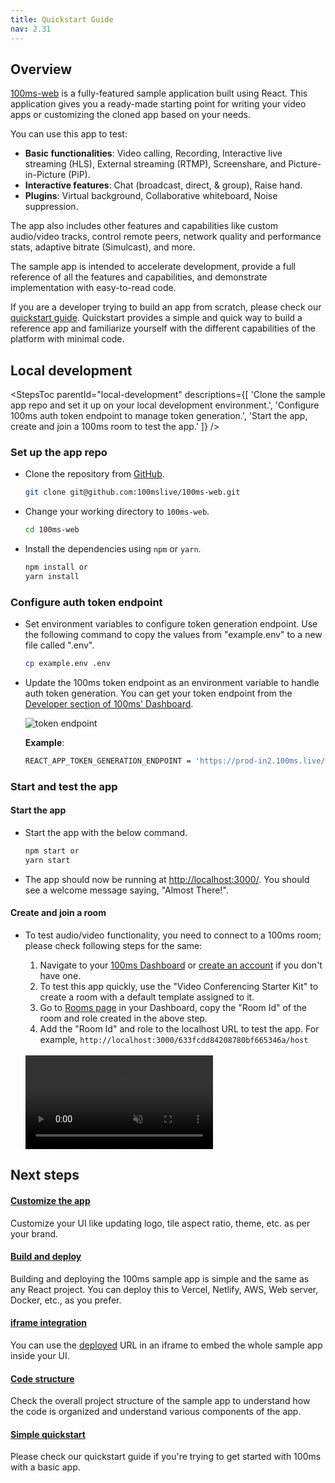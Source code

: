 ```yaml
---
title: Quickstart Guide
nav: 2.31
---
```


## Overview

[100ms-web](https://github.com/100mslive/100ms-web) is a fully-featured sample application built using React. This application gives you a ready-made starting point for writing your video apps or customizing the cloned app based on your needs.

You can use this app to test:

-   **Basic functionalities**: Video calling, Recording, Interactive live streaming (HLS), External streaming (RTMP), Screenshare, and Picture-in-Picture (PiP).
-   **Interactive features**: Chat (broadcast, direct, & group), Raise hand.
-   **Plugins**: Virtual background, Collaborative whiteboard, Noise suppression.

The app also includes other features and capabilities like custom audio/video tracks, control remote peers, network quality and performance stats, adaptive bitrate (Simulcast), and more.

The sample app is intended to accelerate development, provide a full reference of all the features and capabilities, and demonstrate implementation with easy-to-read code.

If you are a developer trying to build an app from scratch, please check our [quickstart guide](/javascript/v2/get-started/react-quickstart). Quickstart provides a simple and quick way to build a reference app and familiarize yourself with the different capabilities of the platform with minimal code.

## Local development

<StepsToc
    parentId="local-development"
    descriptions={[
        'Clone the sample app repo and set it up on your local development environment.',
        'Configure 100ms auth token endpoint to manage token generation.',
        'Start the app, create and join a 100ms room to test the app.'
    ]}
/>

<StepsContainer id="local-development">

### Set up the app repo

-   Clone the repository from [GitHub](https://github.com/100mslive/100ms-web).

    ```bash section=cloneRepo sectionIndex=1
    git clone git@github.com:100mslive/100ms-web.git
    ```

-   Change your working directory to `100ms-web`.

    ```bash section=cloneRepo sectionIndex=2
    cd 100ms-web
    ```

-   Install the dependencies using `npm` or `yarn`.

    ```bash section=cloneRepo sectionIndex=3
    npm install or
    yarn install
    ```

### Configure auth token endpoint

-   Set environment variables to configure token generation endpoint. Use the following command to copy the values from "example.env" to a new file called ".env".

    ```bash section=envVariable sectionIndex=1
    cp example.env .env
    ```

-   Update the 100ms token endpoint as an environment variable to handle auth token generation. You can get your token endpoint from the [Developer section of 100ms' Dashboard](https://dashboard.100ms.live/developer).

    ![token endpoint](https://user-images.githubusercontent.com/11087313/140727818-43cd8be4-b3bf-4b34-9921-a77f9a1b819d.png)

    **Example**:

    ```bash
    REACT_APP_TOKEN_GENERATION_ENDPOINT = 'https://prod-in2.100ms.live/hmsapi/example.app.100ms.live/'
    ```

### Start and test the app

#### Start the app

-   Start the app with the below command.

    ```bash section=runApp sectionIndex=1
    npm start or
    yarn start
    ```

-   The app should now be running at [http://localhost:3000/](http://localhost:3000/). You should see a welcome message saying, "Almost There!".

#### Create and join a room

-   To test audio/video functionality, you need to connect to a 100ms room; please check following steps for the same:

    1. Navigate to your [100ms Dashboard](https://dashboard.100ms.live/dashboard) or [create an account](https://dashboard.100ms.live/register) if you don't have one.
    2. To test this app quickly, use the "Video Conferencing Starter Kit" to create a room with a default template assigned to it.
    3. Go to [Rooms page](https://dashboard.100ms.live/rooms) in your Dashboard, copy the "Room Id" of the room and role created in the above step.
    4. Add the "Room Id" and role to the localhost URL to test the app. For example, `http://localhost:3000/633fcdd84208780bf665346a/host`

    <br />
    <video loop="true" autoplay="autoplay" controls="controls" id="vid" muted>
        <source src="/docs/guides/join-room-sample-app.mp4" type="video/mp4" />
    </video>
    <br />

</StepsContainer>

## Next steps

#### [Customize the app](/javascript/v2/get-started/react-sample-app/customize-the-app)

Customize your UI like updating logo, tile aspect ratio, theme, etc. as per your brand.

#### [Build and deploy](/javascript/v2/get-started/react-sample-app/build-and-deploy)

Building and deploying the 100ms sample app is simple and the same as any React project. You can deploy this to Vercel, Netlify, AWS, Web server, Docker, etc., as you prefer.

#### [iframe integration](/javascript/v2/get-started/react-sample-app/embed-with-iframe)

You can use the [deployed](/javascript/v2/get-started/react-sample-app/build-and-deploy) URL in an iframe to embed the whole sample app inside your UI.

#### [Code structure](https://github.com/100mslive/100ms-web/wiki/code-structure)

Check the overall project structure of the sample app to understand how the code is organized and understand various components of the app.

#### [Simple quickstart](/javascript/v2/get-started/react-quickstart)

Please check our quickstart guide if you're trying to get started with 100ms with a basic app.
